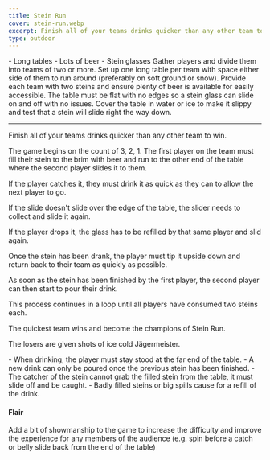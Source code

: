 ```yaml
---
title: Stein Run
cover: stein-run.webp
excerpt: Finish all of your teams drinks quicker than any other team to win.
type: outdoor
---
```


<GameHero
  cover="/BeerGoggleGames/images/stein-run.webp"
  alt="Stein Run"
/>

<GameSection title="Equipment" icon="/BeerGoggleGames/images/liquor.webp">
-   Long tables
-   Lots of beer
-   Stein glasses
</GameSection>

<GameSection title="Setup" icon="/BeerGoggleGames/images/settings.webp">
Gather players and divide them into teams of two or more. Set up one long table per team with space either side of them to run around (preferably on soft ground or snow). Provide each team with two steins and ensure plenty of beer is available for easily accessible. The table must be flat with no edges so a stein glass can slide on and off with no issues. Cover the table in water or ice to make it slippy and test that a stein will slide right the way down.

* * *
</GameSection>

<GameSection title="Aim of the Game" icon="/BeerGoggleGames/images/target.webp">
<p>Finish all of your teams drinks quicker than any other team to win.</p>
</GameSection>

<GameSection title="How to Play" icon="/BeerGoggleGames/images/question.webp">
The game begins on the count of 3, 2, 1. The first player on the team must fill their stein to the brim with beer and run to the other end of the table where the second player slides it to them.

If the player catches it, they must drink it as quick as they can to allow the next player to go.

If the slide doesn't slide over the edge of the table, the slider needs to collect and slide it again.

If the player drops it, the glass has to be refilled by that same player and slid again.

Once the stein has been drank, the player must tip it upside down and return back to their team as quickly as possible.

As soon as the stein has been finished by the first player, the second player can then start to pour their drink.

This process continues in a loop until all players have consumed two steins each.

The quickest team wins and become the champions of Stein Run.

The losers are given shots of ice cold Jägermeister.
</GameSection>

<GameSection title="Rules" icon="/BeerGoggleGames/images/rules.webp">
-   When drinking, the player must stay stood at the far end of the table.
-   A new drink can only be poured once the previous stein has been finished.
-   The catcher of the stein cannot grab the filled stein from the table, it must slide off and be caught.
-   Badly filled steins or big spills cause for a refill of the drink.
</GameSection>

<GameSection title="Special Edition" icon="/BeerGoggleGames/images/special.webp">

<h4>Flair</h4>

<p>Add a bit of showmanship to the game to increase the difficulty and improve the experience for any members of the audience (e.g. spin before a catch or belly slide back from the end of the table)</p>
</GameSection>

<ShareButtons title="Stein Run" />

<FeedbackCard>
</FeedbackCard>
